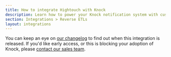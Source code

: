 ```yaml
---
title: How to integrate Hightouch with Knock
description: Learn how to power your Knock notification system with customer data platforms, reverse ETLs, and your data warehouse.
section: Integrations > Reverse ETLs
layout: integrations
---
```



<Callout
  emoji="🚧"
  text="We're currently in the process of creating our Hightouch Reverse ETL integration."
/>

You can keep an eye on [our changelog](https://knock.app/changelog) to find out when this integration is released. If you'd like early access, or this is blocking your adoption of Knock, please [contact our sales team](sales@knock.app).

